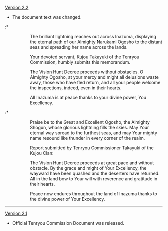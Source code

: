 {{Change History/Header}}
[[Version 2.2]]
*The document text was changed.
:* {{Color|Old:}}
:::The brilliant lightning reaches out across Inazuma, displaying the eternal path of our Almighty Narukami Ogosho to the distant seas and spreading her name across the lands.

:::Your devoted servant, Kujou Takayuki of the Tenryou Commission, humbly submits this memorandum.

:::The Vision Hunt Decree proceeds without obstacles. O Almighty Ogosho, at your mercy and might all delusions waste away, those who have fled return, and all your people welcome the inspections, indeed, even in their hearts.

:::All Inazuma is at peace thanks to your divine power, You Excellency.

:* {{Color|New:}}
:::Praise be to the Great and Excellent Ogosho, the Almighty Shogun, whose glorious lightning fills the skies. May Your eternal way spread to the furthest seas, and may Your mighty name resound like thunder in every corner of the realm.

:::Report submitted by Tenryou Commissioner Takayuki of the Kujou Clan:

:::The Vision Hunt Decree proceeds at great pace and without obstacle. By the grace and might of Your Excellency, the wayward have been quashed and the deserters have returned. All in the land bow to Your will with reverence and gratitude in their hearts.

:::Peace now endures throughout the land of Inazuma thanks to the divine power of Your Excellency.
----
[[Version 2.1]]
* Official Tenryou Commission Document was released.